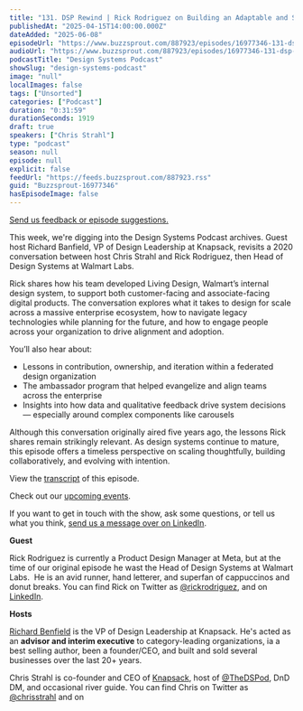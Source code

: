 ```yaml
---
title: "131. DSP Rewind | Rick Rodriguez on Building an Adaptable and Scalable Design system"
publishedAt: "2025-04-15T14:00:00.000Z"
dateAdded: "2025-06-08"
episodeUrl: "https://www.buzzsprout.com/887923/episodes/16977346-131-dsp-rewind-rick-rodriguez-on-building-an-adaptable-and-scalable-design-system.mp3"
audioUrl: "https://www.buzzsprout.com/887923/episodes/16977346-131-dsp-rewind-rick-rodriguez-on-building-an-adaptable-and-scalable-design-system.mp3"
podcastTitle: "Design Systems Podcast"
showSlug: "design-systems-podcast"
image: "null"
localImages: false
tags: ["Unsorted"]
categories: ["Podcast"]
duration: "0:31:59"
durationSeconds: 1919
draft: true
speakers: ["Chris Strahl"]
type: "podcast"
season: null
episode: null
explicit: false
feedUrl: "https://feeds.buzzsprout.com/887923.rss"
guid: "Buzzsprout-16977346"
hasEpisodeImage: false
---
```

[Send us feedback or episode suggestions.](https://www.buzzsprout.com/twilio/text_messages/887923/open_sms)

This week, we're digging into the Design Systems Podcast archives. Guest host Richard Banfield, VP of Design Leadership at Knapsack, revisits a 2020 conversation between host Chris Strahl and Rick Rodriguez, then Head of Design Systems at Walmart Labs.

Rick shares how his team developed Living Design, Walmart’s internal design system, to support both customer-facing and associate-facing digital products. The conversation explores what it takes to design for scale across a massive enterprise ecosystem, how to navigate legacy technologies while planning for the future, and how to engage people across your organization to drive alignment and adoption.

You’ll also hear about:

-   Lessons in contribution, ownership, and iteration within a federated design organization
-   The ambassador program that helped evangelize and align teams across the enterprise
-   Insights into how data and qualitative feedback drive system decisions — especially around complex components like carousels

Although this conversation originally aired five years ago, the lessons Rick shares remain strikingly relevant. As design systems continue to mature, this episode offers a timeless perspective on scaling thoughtfully, building collaboratively, and evolving with intention.

View the [transcript](https://docs.google.com/document/d/1sEFQpA6sJnNUso2YnfMHa1AzC2rquofauXV7wIlQMyc/edit?usp=sharing) of this episode.

Check out our [upcoming events](https://www.knapsack.cloud/events).

If you want to get in touch with the show, ask some questions, or tell us what you think, [send us a message over on LinkedIn](https://www.linkedin.com/showcase/design-systems-podcast/?viewAsMember=true).

**Guest**

Rick Rodriguez is currently a Product Design Manager at Meta, but at the time of our original episode he wast the Head of Design Systems at Walmart Labs.  He is an avid runner, hand letterer, and superfan of cappuccinos and donut breaks. You can find Rick on Twitter as [@rickrodriguez](https://twitter.com/rickrodriguez), and on [LinkedIn](https://www.linkedin.com/in/rickrodriguez24/).

**Hosts**

[Richard Benfield](https://www.linkedin.com/in/richardbanfield/) is the VP of Design Leadership at Knapsack. He's acted as an **advisor and interim executive** to category-leading organizations, ia a best selling author, been a founder/CEO, and built and sold several businesses over the last 20+ years.

Chris Strahl is co-founder and CEO of [Knapsack](https://www.knapsack.cloud/), host of [@TheDSPod](https://twitter.com/thedspod), DnD DM, and occasional river guide. You can find Chris on Twitter as [@chrisstrahl](https://twitter.com/chrisstrahl) and on
